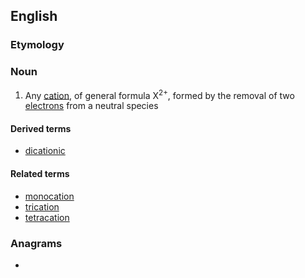 ==English==

===Etymology===
{{prefix|di|cation|lang=en}}

===Noun===
{{wikipedia}}
{{en-noun}}

# {{lb|en|chemistry}} Any [[cation]], of general formula X<sup>2+</sup>, formed by the removal of two [[electron]]s from a neutral species

====Derived terms====
* [[dicationic]]

====Related terms====
* [[monocation]]
* [[trication]]
* [[tetracation]]

===Anagrams===
* {{anagrams|en|a=acdiinot|actinoid|diatonic|naticoid}}